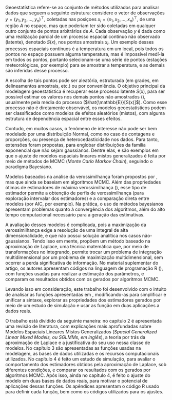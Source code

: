 Geoestatística refere-se ao conjunto de métodos utilizados para analisar dados que seguem a seguinte estrutura: considere o vetor de observações $y = (y_{1}, y_{2}, \ldots, y_{n})^{\top}$, coletadas nas posiçoes $x_{i} = (x_{1}, x_{2}, \ldots, x_{n})^\top$, de uma região $A$ no espaço, mas que poderiam ter sido coletadas em qualquer outro conjunto de pontos arbitrários de $A$. Cada observação $y$ é dada como uma realização parcial de um processo espacial contínuo não observado (latente), denotado $S(x)$, nos pontos amostrais $x_{i}$. Um exemplo desses processos espaciais contínuos é a temperatura em um local, pois todos os pontos no espaço possuem alguma temperatura, mas é impossível medí-la em todos os pontos, portanto selecionam-se uma série de pontos (estações meteorológicas, por exemplo) para se amostrar a temperatura, e as demais são inferidas desse processo.

A escolha de tais pontos pode ser aleatória, estruturada (em grades, em delineamentos amostrais, etc.) ou por conveniência. O objetivo principal da modelagem geoestatística é recuperar esse processo latente $S(x)$, para ser possível estimar os valores nos demais pontos não amostrados (\citeonline{Cressie_1993}), usualmente pela média do processo ($\hat{\mathbb{E}}[S(x)]$). Como esse processo não é diretamente observável, os modelos geoestatísticos podem ser classificados como modelos de efeitos aleatórios (mistos), com alguma estrutura de dependência espacial entre esses efeitos.

Contudo, em muitos casos, o fenômeno de interesse não pode ser bem modelado por uma distribuição Normal, como no caso de contagens e proporções, ou presença de heterocedasticidade nos dados. Para tanto, extensões foram propostas, para englobar distribuições da família exponencial que não sejam gaussianos. Dentre elas, \citeonline{Zhang_2002} e \citeonline{Banerjee_2004} são exemplos em que o ajuste de modelos espaciais lineares mistos generalizados é feita por meio de métodos de MCMC (*Monte Carlo Markov Chain*), seguindo o paradigma Bayesiano.

Modelos baseados na análise da verossimilhança foram propostos por \citeonline{Christensen_Ribeiro_2004}, mas que ainda se baseiam em algoritmos MCMC. Além das propriedades ótimas de estimadores de máxima verossimilhança (\citeonline{Casella_Berger_2011}), esse tipo de estimador permite a obtenção de perfis de verossimilhança (para exploração intervalar dos estimadores) e a comparação direta entre modelos (por AIC, por exemplo). Na prática, o uso de métodos bayesianos apresentam problemas quanto à convergência dos algoritmos, além do alto tempo computacional necessário para a geração das estimativas.

A avaliação desses modelos é complicada, pois a maximização da verossimilhança exige a resolução de uma integral de alta dimensionalidade, e que não possui solução analítica nos casos não-gaussianos. Tendo isso em mente, \citeonline{Bonat_Ribeiro_2016} propõem um método baseado na aproximação de Laplace, uma técnica matemática que, por meio de transformações no integrando, permite trocar um problema de integração multidimensional por um problema de maximização multidimensional, sem ocorrer a perda significativa de informação. No material suplementar do artigo, os autores apresentam códigos na linguagem de programação R (\citeonline{RTeam_2024}), com funções usadas para realizar a estimação dos parâmetros, e comparam os resultados obtidos com os gerados por algoritmos MCMC.

Levando isso em consideração, este trabalho foi desenvolvido com o intuito de analisar as funções apresentadas em \citeonline{Bonat_Ribeiro_2016}, modificando-as para simplificar e unificar a sintaxe, explorar as propriedades dos estimadores gerados por meio de um estudo de simulação e usar as função em duas aplicações a dados reais.

O trabalho está dividido da seguinte maneira: no capítulo 2 é apresentada uma revisão de literatura, com explicações mais aprofundadas sobre Modelos Espaciais Lineares Mistos Generalizados (*Spacial Generalized Linear Mixed Models, ou SGLMMs, em inglês*), a teoria por trás da aproximação de Laplace e a justificativa do seu uso nessa classe de modelos. No capítulo 3 são apresentadas as funções usadas na modelagem, as bases de dados utilizadas e os recursos computacionais utilizados. No capítulo 4 é feito um estudo de simulação, para avaliar o comportamento dos estimadores obtidos pela aproximação de Laplace, sob diferentes condições, e comparar os resultados com os gerados por algoritmos MCMC. Após isso, ainda no capítulo 4, é feito o ajuste do modelo em duas bases de dados reais, para motivar o potencial de aplicações dessas funções. Os apêndices apresentam o código R usado para definir cada função, bem como os códigos utilizados para os ajustes.

